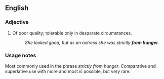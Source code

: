 ==English==

===Adjective===
{{en-adj|pos=[[from]] [[hunger]]|-}}

# Of poor quality; tolerable only in desparate circumstances.
#: ''She looked good, but as an actress she was strictly '''from hunger'''.''

===Usage notes===
Most commonly used in the phrase ''strictly from hunger''. Comparative and superlative use with more and most is possible, but very rare.